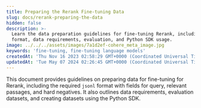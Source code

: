```yaml
---
title: Preparing the Rerank Fine-tuning Data
slug: docs/rerank-preparing-the-data
hidden: false
description: >-
  Learn the data preparation guidelines for fine-tuning Rerank, including
  format, data requirements, evaluation, and Python SDK usage.
image: ../../../assets/images/7a1d2ef-cohere_meta_image.jpg
keywords: 'fine-tuning, fine-tuning language models'
createdAt: 'Thu Nov 16 2023 02:58:29 GMT+0000 (Coordinated Universal Time)'
updatedAt: 'Tue May 07 2024 02:26:45 GMT+0000 (Coordinated Universal Time)'
---
```

This document provides guidelines on preparing data for fine-tuning for Rerank, including the required `jsonl` format with fields for query, relevant passages, and hard negatives. It also outlines data requirements, evaluation datasets, and creating datasets using the Python SDK.
